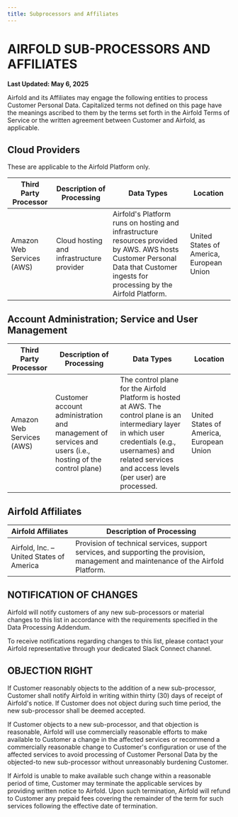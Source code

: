 ```yaml
---
title: Subprocessors and Affiliates
---
```


# AIRFOLD SUB-PROCESSORS AND AFFILIATES

**Last Updated: May 6, 2025**

Airfold and its Affiliates may engage the following entities to process Customer Personal Data. Capitalized terms not
defined on this page have the meanings ascribed to them by the terms set forth in the Airfold Terms of Service or the
written agreement between Customer and Airfold, as applicable.

## Cloud Providers

These are applicable to the Airfold Platform only.

| Third Party Processor     | Description of Processing                 | Data Types                                                                                                                                                                      | Location                                 |
|---------------------------|-------------------------------------------|---------------------------------------------------------------------------------------------------------------------------------------------------------------------------------|------------------------------------------|
| Amazon Web Services (AWS) | Cloud hosting and infrastructure provider | Airfold's Platform runs on hosting and infrastructure resources provided by AWS. AWS hosts Customer Personal Data that Customer ingests for processing by the Airfold Platform. | United States of America, European Union |

## Account Administration; Service and User Management

| Third Party Processor     | Description of Processing                                                                                 | Data Types                                                                                                                                                                                                           | Location                                 |
|---------------------------|-----------------------------------------------------------------------------------------------------------|----------------------------------------------------------------------------------------------------------------------------------------------------------------------------------------------------------------------|------------------------------------------|
| Amazon Web Services (AWS) | Customer account administration and management of services and users (i.e., hosting of the control plane) | The control plane for the Airfold Platform is hosted at AWS. The control plane is an intermediary layer in which user credentials (e.g., usernames) and related services and access levels (per user) are processed. | United States of America, European Union |

## Airfold Affiliates

| Airfold Affiliates                       | Description of Processing                                                                                                            |
|------------------------------------------|--------------------------------------------------------------------------------------------------------------------------------------|
| Airfold, Inc. – United States of America | Provision of technical services, support services, and supporting the provision, management and maintenance of the Airfold Platform. |

## NOTIFICATION OF CHANGES

Airfold will notify customers of any new sub-processors or material changes to this list in accordance with the
requirements specified in the Data Processing Addendum.

To receive notifications regarding changes to this list, please contact your Airfold representative through your
dedicated Slack Connect channel.

## OBJECTION RIGHT

If Customer reasonably objects to the addition of a new sub-processor, Customer shall notify Airfold in writing within
thirty (30) days of receipt of Airfold's notice. If Customer does not object during such time period, the new
sub-processor shall be deemed accepted.

If Customer objects to a new sub-processor, and that objection is reasonable, Airfold will use commercially reasonable
efforts to make available to Customer a change in the affected services or recommend a commercially reasonable change to
Customer's configuration or use of the affected services to avoid processing of Customer Personal Data by the
objected-to new sub-processor without unreasonably burdening Customer.

If Airfold is unable to make available such change within a reasonable period of time, Customer may terminate the
applicable services by providing written notice to Airfold. Upon such termination, Airfold will refund to Customer any
prepaid fees covering the remainder of the term for such services following the effective date of termination.
